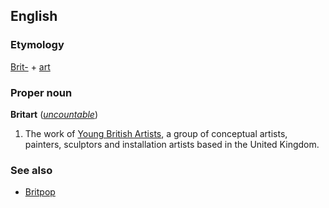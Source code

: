 ==English==
===Etymology===
[[Brit-]] + [[art]]

===Proper noun===
{{wikipedia}}
'''Britart''' (''[[uncountable]]'')

#The work of [[w:Young British Artists|Young British Artists]], a group of conceptual artists, painters, sculptors and installation artists based in the United Kingdom.

===See also===
*[[Britpop]]